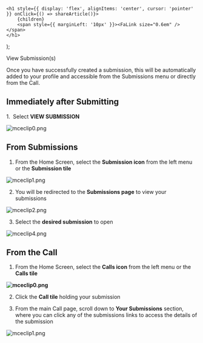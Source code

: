 

    <h1 style={{ display: 'flex', alignItems: 'center', cursor: 'pointer' }} onClick={() => shareArticle()}>
        {children} 
        <span style={{ marginLeft: '10px' }}><FaLink size="0.6em" /></span>
    </h1>
);

<ToastContainer />

<ClickableTitle>View Submission(s)</ClickableTitle>




Once you have successfully created a submission, this will be automatically added to your profile and accessible from the Submissions menu or directly from the Call. 


## **Immediately after Submitting**


1.  Select **VIEW SUBMISSION**


![mceclip0.png](../../../resources/article-images/4412134883603-View-Submission-s_1.png)


## **From Submissions**


1. From the Home Screen, select the **Submission icon** from the left menu or the **Submission tile**


![mceclip1.png](../../../resources/article-images/4412134883603-View-Submission-s_2.png)


2. You will be redirected to the **Submissions page** to view your submissions


![mceclip2.png](../../../resources/article-images/4412134883603-View-Submission-s_3.png)


3. Select the **desired submission** to open


![mceclip4.png](../../../resources/article-images/4412134883603-View-Submission-s_4.png)


## **From the Call**


1. From the Home Screen, select the **Calls icon** from the left menu or the **Calls tile**


**![mceclip0.png](../../../resources/article-images/4412134883603-View-Submission-s_5.png)**


2. Click the **Call tile** holding your submission


3. From the main Call page, scroll down to **Your Submissions** section, where you can click any of the submissions links to access the details of the submission


![mceclip1.png](../../../resources/article-images/4412134883603-View-Submission-s_6.png)



